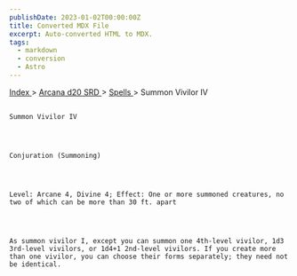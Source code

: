 ```yaml
---
publishDate: 2023-01-02T00:00:00Z
title: Converted MDX File
excerpt: Auto-converted HTML to MDX.
tags:
  - markdown
  - conversion
  - Astro
---
```







[
      Index
     ](-index)
     >
     [
      Arcana d20 SRD
     ](arcana-d20-srd-index)
     >
     [
      Spells
     ](arcana-d20-srd-spells-index)
     > Summon Vivilor IV
    




## 
    Summon Vivilor IV
   



    Conjuration (Summoning)
   



    Level: Arcane 4, Divine 4; Effect: One or more summoned creatures, no two of which can be more than 30 ft. apart
   



    As summon vivilor I, except you can summon one 4th-level vivilor, 1d3 3rd-level vivilors, or 1d4+1 2nd-level vivilors. If you create more than one vivilor, you can choose their forms separately; they need not be identical.
   





